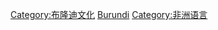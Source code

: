 {{catmore}}

[[Category:布隆迪文化|Category:布隆迪文化]]
[[Category:各国语言|Burundi]]
[[Category:非洲语言|Category:非洲语言]]